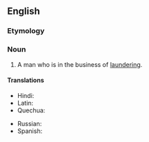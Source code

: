 ==English==

===Etymology===
{{suffix|en|laundry|man}}

===Noun===
{{en-noun|laundrymen}}

# A man who is in the business of [[laundering]].

====Translations====
{{trans-top|man in the business of laundering}}
* Hindi: {{t+|hi|धोबी|m|sc=Deva}}
* Latin: {{t|la|lotor|m}}
* Quechua: {{t|qu|t'aqsaq}}
{{trans-mid}}
* Russian: {{t+|ru|мо́йщик|m|sc=Cyrl}}
* Spanish: {{t+|es|lavandero|m}}
{{trans-bottom}}

{{C|en|Male people}}